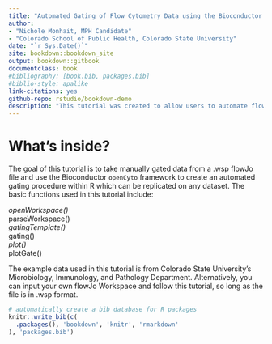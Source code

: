 ```yaml
--- 
title: "Automated Gating of Flow Cytometry Data using the Bioconductor `openCyto` Framework"
author: 
- "Nichole Monhait, MPH Candidate"
- "Colorado School of Public Health, Colorado State University"    
date: "`r Sys.Date()`"
site: bookdown::bookdown_site
output: bookdown::gitbook
documentclass: book
#bibliography: [book.bib, packages.bib]
#biblio-style: apalike
link-citations: yes
github-repo: rstudio/bookdown-demo
description: "This tutorial was created to allow users to automate flow cytometry analysis in R using the `openCyto` package. The tutorial includes steps to complete automation from a flowJo Workspace file. Full details on tutorial contents are included in the following chapters."
---
```


# What's inside?

The goal of this tutorial is to take manually gated data from a .wsp flowJo file and use the Bioconductor `openCyto` framework to create an automated gating procedure within R which can be replicated on any dataset. The basic functions used in this tutorial include:  

*openWorkspace()  
*parseWorkspace()  
*gatingTemplate()  
*gating()  
*plot()  
*plotGate()    

The example data used in this tutorial is from Colorado State University's Microbiology, Immunology, and Pathology Department. Alternatively, you can input your own flowJo Workspace and follow this tutorial, so long as the file is in .wsp format. 

```r
# automatically create a bib database for R packages
knitr::write_bib(c(
  .packages(), 'bookdown', 'knitr', 'rmarkdown'
), 'packages.bib')
```
